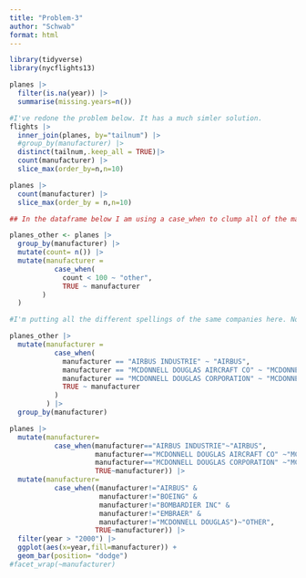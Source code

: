 ```yaml
---
title: "Problem-3"
author: "Schwab"
format: html
---
```


```r
library(tidyverse)
library(nycflights13)

```

```r
planes |>
  filter(is.na(year)) |>
  summarise(missing.years=n())
```

```r
#I've redone the problem below. It has a much simler solution. 
flights |>
  inner_join(planes, by="tailnum") |>
  #group_by(manufacturer) |>
  distinct(tailnum,.keep_all = TRUE)|>
  count(manufacturer) |>
  slice_max(order_by=n,n=10)
```

```r
planes |>
  count(manufacturer) |>
  slice_max(order_by = n,n=10)
```

```r
## In the dataframe below I am using a case_when to clump all of the manufacturers with counts less than 100 together in other. 

planes_other <- planes |>
  group_by(manufacturer) |>
  mutate(count= n()) |>
  mutate(manufacturer = 
           case_when(
             count < 100 ~ "other",
             TRUE ~ manufacturer
        )
  )

#I'm putting all the different spellings of the same companies here. No joins are needed for this problem. These two data frames can be put together. 

planes_other |>
  mutate(manufacturer = 
           case_when(
             manufacturer == "AIRBUS INDUSTRIE" ~ "AIRBUS",
             manufacturer == "MCDONNELL DOUGLAS AIRCRAFT CO" ~ "MCDONNELL DOUGLAS",
             manufacturer == "MCDONNELL DOUGLAS CORPORATION" ~ "MCDONNELL DOUGLAS",
             TRUE ~ manufacturer
           )
         ) |>
  group_by(manufacturer) 
```


```r
planes |>
  mutate(manufacturer=
           case_when(manufacturer=="AIRBUS INDUSTRIE"~"AIRBUS",
                     manufacturer=="MCDONNELL DOUGLAS AIRCRAFT CO" ~"MCDONNELL DOUGLAS",
                     manufacturer=="MCDONNELL DOUGLAS CORPORATION" ~"MCDONNELL DOUGLAS",
                     TRUE~manufacturer)) |>
  mutate(manufacturer=
           case_when((manufacturer!="AIRBUS" &
                      manufacturer!="BOEING" &
                      manufacturer!="BOMBARDIER INC" &
                      manufacturer!="EMBRAER" &
                      manufacturer!="MCDONNELL DOUGLAS")~"OTHER",
                     TRUE~manufacturer)) |>
  filter(year > "2000") |>
  ggplot(aes(x=year,fill=manufacturer)) +
  geom_bar(position= "dodge")
#facet_wrap(~manufacturer)

```

